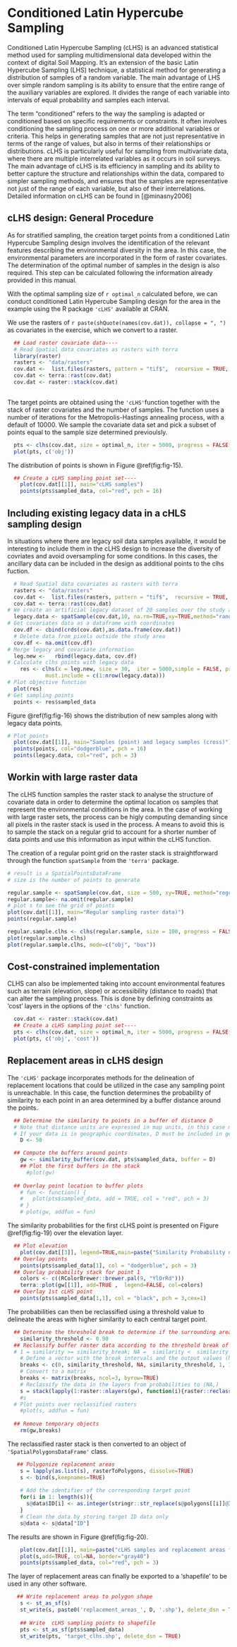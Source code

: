 
# Conditioned Latin Hypercube Sampling 

Conditioned Latin Hypercube Sampling (cLHS) is an advanced statistical method used for sampling multidimensional data developed within the context of digital Soil Mapping. It's an extension of the basic Latin Hypercube Sampling (LHS) technique, a statistical method for generating a distribution of samples of a random variable. The main advantage of LHS over simple random sampling is its ability to ensure that the entire range of the auxiliary variables are explored. It divides the range of each variable into intervals of equal probability and samples each interval.

The term "conditioned" refers to the way the sampling is adapted or conditioned based on specific requirements or constraints. It often involves conditioning the sampling process on one or more additional variables or criteria. This helps in generating samples that are not just representative in terms of the range of values, but also in terms of their relationships or distributions. cLHS is particularly useful for sampling from multivariate data, where there are multiple interrelated variables as it occurs in soil surveys. The main advantage of cLHS is its efficiency in sampling and its ability to better capture the structure and relationships within the data, compared to simpler sampling methods, and ensures that the samples are representative not just of the range of each variable, but also of their interrelations. Detailed information on cLHS can be found in [@minasny2006]

## cLHS design: General Procedure

As for stratified sampling, the creation target points from a conditioned Latin Hypercube Sampling design involves the identification of the relevant features describing the environmental diversity in the area. In this case, the environmental parameters are incorporated in the form of raster covariates. The determination of the optimal number of samples in the design is also required. This step can be calculated following the information already provided in this manual.

With the optimal sampling size of `r optimal_n` calculated before, we can conduct conditioned Latin Hypercube Sampling design for the area in the example using the R package `'cLHS'` available at CRAN. 

We use the rasters of `r paste(shQuote(names(cov.dat)), collapse = ", ")` as covariates in the exercise, which we convert to a raster.


```r

  ## Load raster covariate data----
  # Read Spatial data covariates as rasters with terra
  library(raster)
  rasters <- "data/rasters"
  cov.dat <-  list.files(rasters, pattern = "tif$",  recursive = TRUE, full.names = TRUE)
  cov.dat <- terra::rast(cov.dat)
  cov.dat <- raster::stack(cov.dat)
  
```


The target points are obtained using the `'cLHS'`function together with the stack of raster covariates and the number of samples. The function uses a number of iterations for the Metropolis-Hastings annealing process, with a default of 10000. We sample the covariate data set and pick a subset of points equal to the sample size determined previoulsly. 

```r

  pts <- clhs(cov.dat, size = optimal_n, iter = 5000, progress = FALSE, simple = FALSE)
  plot(pts, c('obj'))
```

The distribution of points is shown in Figure \@ref(fig:fig-15).

```r

  ## Create a cLHS sampling point set----
    plot(cov.dat[[1]], main="cLHS samples")
    points(pts$sampled_data, col="red", pch = 16)

```

## Including existing legacy data in a cHLS sampling design

In situations where there are legacy soil data samples available, it would be interesting to include them in the cLHS design to increase the diversity of covriates and avoid oversampling for some conditions. In this cases, the ancillary data can be included in the design as additional points to the clhs fuction.


```r
  # Read Spatial data covariates as rasters with terra
  rasters <- "data/rasters"
  cov.dat <-  list.files(rasters, pattern = "tif$",  recursive = TRUE, full.names = TRUE)
  cov.dat <- terra::rast(cov.dat)
# We create an artificial legacy dataset of 20 samples over the study area
  legacy.data <- spatSample(cov.dat,10, na.rm=TRUE,xy=TRUE,method="random")
# Get covariates data as a dataframe with coordinates
  cov.df <- cbind(crds(cov.dat),as.data.frame(cov.dat))
  # Delete data from pixels outside the study area
  cov.df <- na.omit(cov.df)
# Merge legacy and covariate information
  leg.new <-   rbind(legacy.data, cov.df)
# Calculate clhs points with legacy data
    res <- clhs(x = leg.new, size = 30,  iter = 5000,simple = FALSE, progress = FALSE,
            must.include = c(1:nrow(legacy.data)))
# Plot objective function
  plot(res)
# Get sampling points
  points <- res$sampled_data

```

Figure \@ref(fig:fig-16) shows the distribution of new samples along with legacy data points.

```r

# Plot points
  plot(cov.dat[[1]], main="Samples (point) and legacy samples (cross)")
  points(points, col="dodgerblue", pch = 16)
  points(legacy.data, col="red", pch = 3)

```

## Workin with large raster data

The cLHS function samples the raster stack to analyse the structure of covariate data in order to determine the optimal location os samples that represent the environmental conditions in the area. In the case of working with large raster sets, the process can be higly computing demanding since all pixels in the raster stack is used in the process. A means to avoid this is to sample  the stack on a regular grid to account for a shorter number of data points and use this information as input within the cLHS function. 

The creation of a regular point grid on the raster stack is straightforward through the function `spatSample` from the `'terra'` package.


```r
# result is a SpatialPointsDataFrame
# size is the number of points to generate

regular.sample <- spatSample(cov.dat, size = 500, xy=TRUE, method="regular")
regular.sample<- na.omit(regular.sample)
# plot s to see the grid of points
plot(cov.dat[[1]], main="Regular sampling raster data)")
points(regular.sample)

```


```r

regular.sample.clhs <- clhs(regular.sample, size = 100, progress = FALSE, iter = 1000, simple = FALSE)
plot(regular.sample.clhs)
plot(regular.sample.clhs, mode=c("obj", "box"))

```



## Cost-constrained implementation

CLHS can also be implemented taking into account environmental features such as terrain (elevation, slope) or accessibility (distance to roads) that can alter the sampling process. This is done by defining constraints as 'cost' layers in the options of the `'clhs'` function.

```r
  cov.dat <- raster::stack(cov.dat)
  ## Create a cLHS sampling point set----
  pts <- clhs(cov.dat, size = optimal_n, iter = 5000, progress = FALSE, simple = FALSE, cost = 'elevation',  use.cpp = F)
  plot(pts, c('obj', 'cost'))
```


## Replacement areas in cLHS design

The `'cLHS'` package incorporates methods for the delineation of replacement locations that could be utilized in the case any sampling point is unreachable. In this case, the function determines the probability of similarity to each point in an area determined by a buffer distance around the points. 

```r

  ## Determine the similarity to points in a buffer of distance D
  # Note that distance units are expressed in map units, in this case meters
  # If your data is in geographic coordinates, D must be included in geographic units as well
    D <- 50

  ## Compute the buffers around points  
    gw <- similarity_buffer(cov.dat, pts$sampled_data, buffer = D)
    ## Plot the first buffers in the stack
      #plot(gw)
  
  ## Overlay point location to buffer plots
    # fun <- function() {
    #   plot(pts$sampled_data, add = TRUE, col = "red", pch = 3)
    # }
    # plot(gw, addfun = fun)

```

The similarity probabilities for the first cLHS point is presented on Figure \@ref(fig:fig-19) over the elevation layer. 

```r

  ## Plot elevation
    plot(cov.dat[[3]], legend=TRUE,main=paste("Similarity Probability over elevation"))
  ## Overlay points
    points(pts$sampled_data[1], col = "dodgerblue", pch = 3)
  ## Overlay probability stack for point 1
    colors <- c((RColorBrewer::brewer.pal(9, "YlOrRd")))
    terra::plot(gw[[1]], add=TRUE ,  legend=FALSE, col=colors)
  ## Overlay 1st cLHS point
    points(pts$sampled_data[1,1], col = "black", pch = 3,cex=1)

```

The probabilities can then be reclassified using a threshold value to delineate the areas with higher similarity to each central target point. 

```r
  ## Determine the threshold break to determine if the surrounding area can be a replacement or not
    similarity_threshold <- 0.90
  ## Reclassify buffer raster data according to the threshold break of probability
  # 1 = similarity >= similarity_break; NA =  similarity <  similarity_break
    # Define a vector with the break intervals and the output values (NA,1) 
    breaks <- c(0, similarity_threshold, NA, similarity_threshold, 1, 1)
    # Convert to a matrix
    breaks <- matrix(breaks, ncol=3, byrow=TRUE)
    # Reclassify the data in the layers from probabilities to (NA,)
    s = stack(lapply(1:raster::nlayers(gw), function(i){raster::reclassify(gw[[i]], breaks, right=FALSE)}))
    #s
  # Plot points over reclassified rasters 
    #plot(s, addfun = fun)
        
  ## Remove temporary objects
    rm(gw,breaks)

```


The reclassified raster stack is then converted to an object of `'SpatialPolygonsDataFrame'` class.

```r

   ## Polygonize replacement areas 
    s = lapply(as.list(s), rasterToPolygons, dissolve=TRUE)
    s <- bind(s,keepnames=TRUE)
    
    # Add the identifier of the corresponding target point
    for(i in 1: length(s)){
      s@data$ID[i] <- as.integer(stringr::str_replace(s@polygons[[i]]@ID,"1.",""))
    }
    # Clean the data by storing target ID data only
    s@data <- s@data["ID"]

```


The results are shown in Figure \@ref(fig:fig-20).

```r

    plot(cov.dat[[1]], main=paste("cLHS samples and replacement areas for threshold = ", similarity_threshold))
    plot(s,add=TRUE, col=NA, border="gray40")
    points(pts$sampled_data, col="red", pch = 3)

```


The layer of replacement areas can finally be exported to a 'shapefile' to be used in any other software.

```r
    
   ## Write replacement areas to polygon shape 
    s <- st_as_sf(s)
    st_write(s, paste0('replacement_areas_', D, '.shp'), delete_dsn = TRUE)
   
    ## Write  cLHS sampling points to shapefile
    pts <- st_as_sf(pts$sampled_data)
    st_write(pts, 'target_clhs.shp', delete_dsn = TRUE)

```



